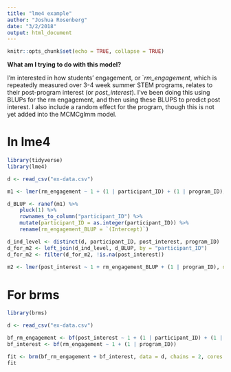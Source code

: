 ```yaml
---
title: "lme4 example"
author: "Joshua Rosenberg"
date: "3/2/2018"
output: html_document
---
```


```r
knitr::opts_chunk$set(echo = TRUE, collapse = TRUE)
```

**What am I trying to do with this model?**

I'm interested in how students' engagement, or `*rm_engagement*, which is repeatedly measured over 3-4 week summer STEM programs, relates to their post-program interest (or *post_interest*). I've been doing this using BLUPs for the rm engagement, and then using these BLUPS to predict post interest. I also include a random effect for the program, though this is not yet added into the MCMCglmm model.

# In lme4

```r
library(tidyverse)
library(lme4)

d <- read_csv("ex-data.csv")

m1 <- lmer(rm_engagement ~ 1 + (1 | participant_ID) + (1 | program_ID), data = d)

d_BLUP <- ranef(m1) %>% 
    pluck(1) %>% 
    rownames_to_column("participant_ID") %>% 
    mutate(participant_ID = as.integer(participant_ID)) %>% 
    rename(rm_engagement_BLUP = `(Intercept)`) 

d_ind_level <- distinct(d, participant_ID, post_interest, program_ID)
d_for_m2 <- left_join(d_ind_level, d_BLUP, by = "participant_ID")
d_for_m2 <- filter(d_for_m2, !is.na(post_interest))
    
m2 <- lmer(post_interest ~ 1 + rm_engagement_BLUP + (1 | program_ID), data = d_for_m2)

```

# For brms

```r
library(brms)

d <- read_csv("ex-data.csv")

bf_rm_engagement <- bf(post_interest ~ 1 + (1 | participant_ID) + (1 | program_ID))
bf_interest <- bf(rm_engagement ~ 1 + (1 | program_ID))

fit <- brm(bf_rm_engagement + bf_interest, data = d, chains = 2, cores = 4)
fit
```
